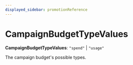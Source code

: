 ```yaml
---
displayed_sidebar: promotionReference
---
```



# CampaignBudgetTypeValues

 **CampaignBudgetTypeValues**: `"spend"` \| `"usage"`

The campaign budget's possible types.
